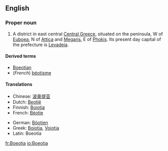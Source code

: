 ==English==
{{wikipedia}}

===Proper noun===
{{en-proper noun}}

# A district in east central [[Central Greece]], situated on the peninsula, W of [[Euboea]], N of [[Attica]] and [[Megaris]], E of [[Phokis]].  Its present day capital of the prefecture is [[Levadeia]].

====Derived terms====
* [[Boeotian]]
* (''French'') [[béotisme]]

====Translations====
{{trans-top|a district in east central Central Greece}}
* Chinese: [[波奥提亚]]
* Dutch: [[Beotië]]
* Finnish: [[Boiotia]]
* French: [[Béotie]]
{{trans-mid}}
* German: [[Böotien]]
* Greek: [[Boiotia]], [[Voiotia]]
* Latin: Boeotia
{{trans-bottom}}

[[fr:Boeotia]]
[[io:Boeotia]]
